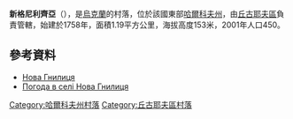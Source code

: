 {{coord|49|42|25|N|36|52|28|E|scale:100000_region:UA|display=title}}

'''新格尼利齊亞'''（{{lang-uk|Нова Гнилиця}}），是[[烏克蘭|烏克蘭]]的村落，位於該國東部[[哈爾科夫州|哈爾科夫州]]，由[[丘古耶夫區|丘古耶夫區]]負責管轄，始建於1758年，面積1.19平方公里，海拔高度153米，2001年人口450。

==參考資料==
* [http://w1.c1.rada.gov.ua/pls/z7502/A005?rdat1=09.01.2009&rf7571=34162 Нова Гнилиця]{{dead link|date=2018年3月 |bot=InternetArchiveBot |fix-attempted=yes }}
* [http://weather.in.ua/ua/har'kovskaja/17029 Погода в селі Нова Гнилиця] {{Wayback|url=http://weather.in.ua/ua/har%27kovskaja/17029 |date=20201126094408 }}

{{DEFAULTSORT:Нова Гнилиця}}
[[Category:哈爾科夫州村落|Category:哈爾科夫州村落]]
[[Category:丘古耶夫區村落|Category:丘古耶夫區村落]]


{{Kharkiv-geo-stub}}
